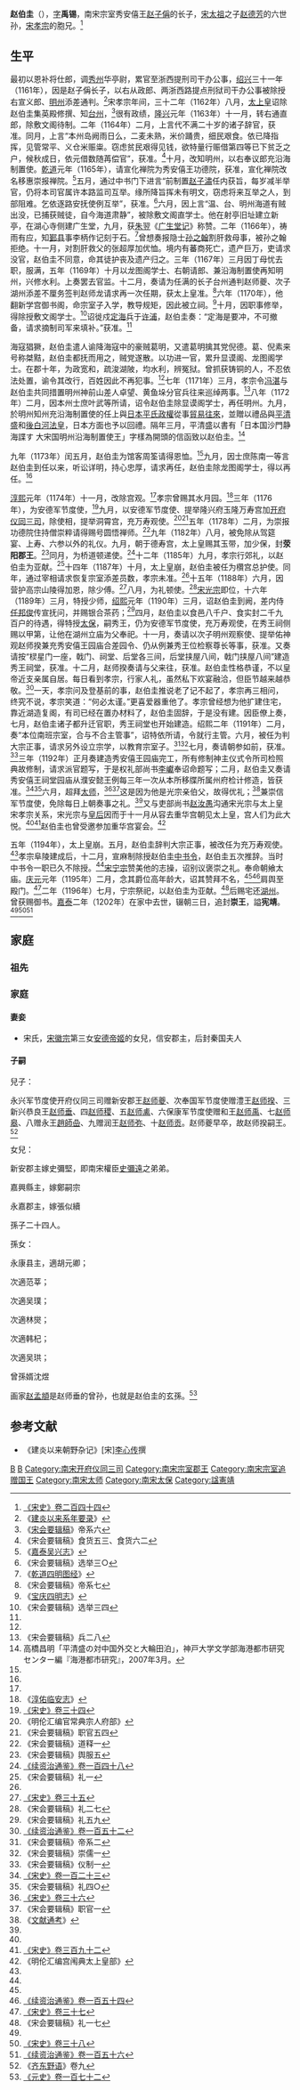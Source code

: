 {{東亞男性歷史人物
|名稱 =赵伯圭
|身份 =崇憲靖王
|國家 =
|時代 =
|主君 =
|屆數 =
|最高職務 =
|前任 = 
|繼任 = 
|圖片名稱 =
|圖片大小 =
|圖片說明 =
|氏 =
|姓 =
|穆坤= <!--清代八旗满洲人物专用-->
|名 =
|姓名 =
|羅馬拼音 =
|假名 = <!--日本、琉球人用-->
|諺文 = <!--朝鮮、韓國人用-->
|字 =
|號=
|名乘 = <!--琉球士族用-->
|官職 =
|封爵 =滎陽郡王→秀王→崇王
|封號 =
|位階 =
|御稱號 = <!--日本皇族之稱號-->
|宮號1 = <!--日本皇族之宮號-->
|宮號2 = <!--朝鮮王族之宮號-->
|封地 =
|神號 =
|尊號 =
|族裔 = 
|信仰 = <!--指的是宗教信仰-->
|旗籍 = <!--清代八旗人物专用-->
|氏族 =
|籍貫 =
|本貫 = <!--朝鮮人用-->
|世居地= <!--清代八旗人物专用-->
|世居地/穆坤= <!--专门用于清代八旗满洲人物世居地和穆坤相同时-->
|祖籍 =
|本籍 =
|出身地 =
|府邸 =
|世系 = 
|初名 =
|乳名 = <!--日本、朝鮮、琉球以外人物用-->
|幼名 = <!--日本人用-->
|兒名 = <!--朝鮮人用-->
|童名 = <!--琉球人用-->
|小字 =
|別名 =
|法號 =
|院號 =
|其他名號 =
|出生日期 =
|出生地點 =
|婚年 =
|逝世日期 =[[宋寧宗|宋寧宗]]嘉泰二年<br>{{death date|1202|10|12}}
|逝世地點 =
|在位年代 =
|廟號 =
|諡號 =憲靖
|墓葬 =
|祠廟 =
|父親 =秀安僖王[[趙子偁|趙子偁]]
|嫡母 =
|母親 =[[秀安僖王夫人|秀安僖王夫人]]張氏
|繼父=
|繼母=
|養父=
|養母=
|猶父= <!--日本人用-->
|烏帽子親= <!--日本人、琉球人用-->
|元配 =
|正室 =
|妻 =秦国夫人宋氏
|繼室 =
|平妻 =
|側室 =
|元配之父 =宋邦光
|元配之嫡母 =
|元配之母 =[[安德帝姬|安德帝姬]]
|正室之父 =
|正室之嫡母 =
|正室之母 =
|妻之父 =
|妻之嫡母 =
|妻之母 =
|繼室之父 =
|繼室之嫡母 =
|繼室之母 =
|平妻之父 =
|平妻之嫡母 =
|平妻之母 =
|兄弟 =弟：[[宋孝宗|宋孝宗]]趙昚
|姊妹 =
|嫡兄弟 =
|嫡姊妹 =
|庶兄弟 =
|庶姊妹 =
|同胞兄弟 =
|同胞姊妹 =
|異母兄弟 =
|異母姊妹 =
|異父兄弟 =
|異父姊妹 =
|繼兄弟 =
|繼姊妹 =
|子 =
|女 =
|嫡子 =
|嫡女 =
|庶子 =
|庶女 =
|養子 =
|養女 =
|猶子 = <!--日本人用-->
|婿養子 = <!--日本人用-->
|烏帽子子 = <!--日本人用-->
|繼子 =
|繼女 =
|其他親屬 =太祖父：[[宋太祖|宋太祖]]<br>烈祖父：秦康惠王[[趙德芳|趙德芳]]<br>天祖父：英國公[[趙惟憲|趙惟憲]]<br>高祖父：新興侯[[趙從郁|趙從郁]]<br>曾祖父：華陰侯[[趙世將|趙世將]]<br>祖父：慶國公[[趙令譮|趙令譮]]<br>
侄：[[宋光宗|宋光宗]]趙惇<br>侄孫：[[宋寧宗|宋寧宗]]趙擴
|出身 = <!---此处指科举出身--->
|功名 = 
|經歷 = 
|著作 =
|注釋 =
}}

'''赵伯圭'''（{{bd|12世纪||1202年|10月12日|catIdx=Z}}），[[表字|字]]'''禹锡'''，南宋宗室秀安僖王[[赵子偁|赵子偁]]的长子，[[宋太祖|宋太祖]]之子[[赵德芳|赵德芳]]的六世孙，[[宋孝宗|宋孝宗]]的胞兄。<ref name=HS244>[[:s:宋史/卷244|《宋史》卷二百四十四]]</ref>

==生平==
最初以恩补将仕郎，调[[秀州|秀州]]华亭尉，累官至浙西提刑司干办公事，[[绍兴_(年号)|绍兴]]三十一年（1161年），因是赵子偁长子，以右从政郎、两浙西路提点刑狱司干办公事被除授右宣义郎、[[明州_(开元)|明州]]添差通判。<ref>《[[建炎以来系年要录|建炎以来系年要录]]》</ref>宋孝宗年间，三十二年（1162年）八月，[[宋高宗|太上皇]]诏除赵伯圭集英殿修撰、知[[台州|台州]]，<ref>《[[宋会要辑稿|宋会要辑稿]]》帝系六</ref>很有政绩，[[隆兴|隆兴]]元年（1163年）十一月，转右通直郎，除敷文阁待制。二年（1164年）二月，上言代不满二十岁的诸子辞官，获准。同月，上言“本州岛阙雨日么，二麦未熟，米价踊贵，细民艰食。依已降指挥，见管常平、义仓米赈粜。窃虑贫民艰得见钱，欲特量行赈借第四等已下贫乏之户，候秋成日，依元借数随苒偿官”，获准。<ref>《宋会要辑稿》食货五三、食货六二</ref>十月，改知明州，以右奉议郎充沿海制置使。[[乾道_(南宋)|乾道]]元年（1165年），请宣化禅院为秀安僖王功德院，获准，宣化禅院改名移惠崇报禅院。<ref>《[[嘉泰吴兴志|嘉泰吴兴志]]》</ref>五月，通过中书门下进言“前制置[[赵子潚|赵子潚]]任内获旨，每岁减半举官，仍将本司官属许本路监司互举。缘所降旨挥未有明文，窃虑将来互举之人，到部阻难。乞依逐路安抚使例互举”，获准。<ref>《宋会要辑稿》选举三○</ref>六月，因上言“温、台、明州海道有贼出没，已捕获贼徒，自今海道肃静”，被除敷文阁直学士。他在射亭旧址建立新亭，在湖心寺侧建广生堂，九月，获[[朱翌|朱翌]]《[[广生堂记|广生堂记]]》称赞。二年（1166年），祷雨有应，知[[鄞县|鄞县]]事李柄作记刻于石。<ref name=QD>《[[乾道四明图经|乾道四明图经]]》</ref>曾想奏报隐士[[孙之翰|孙之翰]]割肝救母事，被孙之翰拒绝。十一月，对割肝救父的张超厚加优恤。境内有蕃商死亡，遗产巨万，吏请求没官，赵伯圭不同意，命其徒护丧及遗产归之。三年（1167年）三月因丁母忧去职，服满，五年（1169年）十月以龙图阁学士、右朝请郎、兼沿海制置使再知明州，兴修水利。上奏罢去官监。十二月，奏请为任满的长子台州通判赵师夔、次子湖州添差不厘务签判赵师龙请求再一次任期，获太上皇准。<ref name=SHY7>《宋会要辑稿》帝系七</ref>六年（1170年），他翻新学宫御书阁，命宗室子入学，教导规矩，因此被立祠。<ref>《[[宝庆四明志|宝庆四明志]]》</ref>十月，因职事修举，得除授敷文阁学士。<ref name=SHY34>《宋会要辑稿》选举三四</ref>诏徙戍[[镇海区_(宁波市)|定海]]兵于[[许浦|许浦]]，赵伯圭奏：“定海是要冲，不可撤备，请求摘制司军来填补。”获准。<ref name=HS244/>

海寇猖獗，赵伯圭遣人谕降海寇中的豪贼葛明，又遣葛明擒其党倪德。葛、倪素来号称桀黠，赵伯圭都抚而用之，贼党遂散。以功进一官，累升显谟阁、龙图阁学士。在郡十年，为政宽和，疏浚湖陂，均水利，辨冤狱。曾抓获铸铜的人，不忍依法处置，谕令其改行，百姓因此不再犯事。<ref name=HS244/>七年（1171年）三月，孝宗令[[冯湛|冯湛]]与赵伯圭共同措置明州神前山差人卓望、黄鱼垛分官兵往来巡绰两事。<ref>《宋会要辑稿》兵二八</ref>八年（1172年）二月，因本州士庶叶武等所请，诏令赵伯圭除显谟阁学士，再任明州。九月，於明州知州充沿海制置使的任上與[[日本|日本]][[平氏政權|平氏政權]]從事[[宋日貿易|貿易往來]]，並贈以禮品與[[平清盛|平清盛]]和[[後白河法皇|後白河法皇]]，日本方面也予以回禮。隔年三月，平清盛以書有「日本国沙門静海諜す 大宋国明州沿海制置使王」字樣為開頭的信函致以赵伯圭。<ref>高橋昌明「平清盛の対中国外交と大輪田泊」，神戸大学文学部海港都市研究センター編『海港都市研究』，2007年3月。</ref>

九年（1173年）闰五月，赵伯圭为馆客周筌请得恩恤。<ref name=SHY7/>九月，因士庶陈南一等言赵伯圭到任以来，听讼详明，持心忠厚，请求再任，赵伯圭除龙图阁学士，得以再任。<ref name=SHY34/>

[[淳熙|淳熙]]元年（1174年）十一月，改除宫观。<ref name=QD/>孝宗曾赐其水月园。<ref>《[[淳佑临安志|淳佑临安志]]》</ref>三年（1176年），为安德军节度使，<ref>[[:s:宋史/卷034|《宋史》卷三十四]]</ref>九月，以安德军节度使、提举隆兴府玉隆万寿宫加[[开府仪同三司|开府仪同三司]]，除使相，提举洞霄宫，充万寿观使。<ref>《明伦汇编官常典宗人府部》</ref><ref name=SHY54>《宋会要辑稿》职官五四</ref>五年（1178年）二月，为崇报功德院住持僧崇粹请得赐号圆悟禅师。<ref>《宋会要辑稿》道释一</ref>九年（1182年）八月，被免除从驾筵宴、上寿、六参以外的礼仪。九月，朝于德寿宫，太上皇赐其玉带，加少保，封'''荥阳郡王'''。<ref>《宋会要辑稿》舆服五</ref>同月，为桥道顿递使。<ref>[[:s:续资治通鉴/卷148|《续资治通鉴》卷一百四十八]]</ref>十二年（1185年）九月，孝宗行郊礼，以赵伯圭为亚献。<ref>《宋会要辑稿》礼一</ref>十四年（1187年）十月，太上皇崩，赵伯圭被任为欑宫总护使。同年，通过宰相请求恢复宗室添差员数，孝宗未准。<ref name=SHY7/>十五年（1188年）六月，因营护高宗山陵得加恩，除少傅。<ref>[[:s:宋史/卷035|《宋史》卷三十五]]</ref>八月，为礼顿使。<ref>《宋会要辑稿》礼二七</ref>[[宋光宗|宋光宗]]即位，十六年（1189年）三月，特授少师，[[绍熙|绍熙]]元年（1190年）三月，诏赵伯圭到阙，差内侍[[任邦俊|任邦俊]]传宣抚问，并赐银合茶药；<ref name=SHY59>《宋会要辑稿》礼五九</ref>四月，赵伯圭以食邑八千户、食实封二千九百户的待遇，得特授[[太保|太保]]，嗣秀王，仍为安德军节度使，充万寿观使，在秀王祠侧赐以甲第，让他在湖州立庙为父奉祀。十一月，奏请以次子明州观察使、提举佑神观赵师揆兼充秀安僖王园庙合差园令、仍从例兼秀王位检察尊长等事，获准。又奏请按“棂星门一座，戟门、祠堂、后堂各三间，后堂挟屋八间，戟门挟屋八间”建造秀王祠堂，获准。十二月，赵师揆奏请与父来往，获准。赵伯圭性格恭谨，不以皇帝近支亲属自居。每日看到孝宗，行家人礼，虽然私下欢宴融洽，但臣节越来越恭敬。<ref name=XZZTJ152>[[:s:续资治通鉴/卷152|《续资治通鉴》卷一百五十二]]</ref>一天，孝宗问及登基前的事，赵伯圭推说老了记不起了，孝宗再三相问，终究不说，孝宗笑道：“何必太谨。”更喜爱器重他了。孝宗曾经想为他扩建住宅，靠近湖造复阁，有司已经在置办材料了，赵伯圭固辞，于是没有建。因臣僚上奏，七月，赵伯圭诸子都升迁官职，秀王祠堂也开始建造。绍熙二年（1191年）二月，奏“本位南班宗室，合与不合主管事”，诏特依所请，令就行主管。六月，被任为判大宗正事，请求另外设立宗学，以教育宗室子。<ref>《宋会要辑稿》帝系二</ref><ref>《宋会要辑稿》崇儒一</ref>七月，奏请朝参如前，获准。<ref>《宋会要辑稿》仪制一</ref>三年（1192年）正月奏建造秀安僖王园庙完工，所有修制神主仪式令所司检照典故修制，请求派官题写，于是权礼部尚书[[李巘|李巘]]奉诏命题写；二月，赵伯圭又奏请秀安僖王祠堂园庙从濮安懿王例每三年一次从本所移牒所属州府检计修造，皆获准。<ref>[[:s:宋史/卷123|《宋史》卷一百二十三]]</ref><ref>《宋会要辑稿》礼四○</ref>六月，超拜[[太师|太师]]，<ref>[[:s:宋史/卷036|《宋史》卷三十六]]</ref><ref>《宋会要辑稿》职官一</ref>这是因为他是光宗亲伯父，故得优礼；<ref name=WX>《[[文献通考|文献通考]]》</ref>兼崇信军节度使，免除每日上朝奏事之礼。<ref name=HS244/>又与吏部尚书[[赵汝愚|赵汝愚]]沟通宋光宗与太上皇宋孝宗关系，宋光宗与[[李凤娘|皇后]]因而于十一月从容去重华宫朝见太上皇，宫人们为此大悦。<ref name=XZZTJ152/><ref>[[:s:宋史/卷392|《宋史》卷三百九十二]]</ref>赵伯圭也曾受邀参加重华宫宴会。<ref>《明伦汇编宫闱典太上皇部》</ref>

五年（1194年），太上皇崩。五月，赵伯圭辞判大宗正事，被改任为充万寿观使。<ref name=SHY54/>孝宗阜陵建成后，十二月，宣麻制除授赵伯圭[[中书令|中书令]]，赵伯圭五次推辞。当时中书令一职已久不除授。<ref name=WX/>[[宋宁宗|宋宁宗]]赞美他的志操，诏别议褒崇之礼。奉命朝飨太庙。[[庆元_(年号)|庆元]]元年（1195年）二月，念其爵位高年龄大，诏其赞拜不名，<ref name=SHY59/><ref>[[:s:续资治通鉴/卷154|《续资治通鉴》卷一百五十四]]</ref>肩舆至殿门。<ref>[[:s:宋史/卷037|《宋史》卷三十七]]</ref>二年（1196年）七月，宁宗祭祀，以赵伯圭为亚献。<ref>《宋会要辑稿》礼一七</ref>后赐宅还[[湖州|湖州]]。曾获赐御书。[[嘉泰|嘉泰]]二年（1202年）在家中去世，辍朝三日，追封'''崇王'''，謚'''宪靖'''。<ref name=HS244/><ref>[[:s:宋史/卷038|《宋史》卷三十八]]</ref><ref>[[:s:续资治通鉴/卷156|《续资治通鉴》卷一百五十六]]</ref>

==家庭==
===祖先===
{{Ahnentafel top|先祖}}<center>
{{ahnentafel-compact5
|boxstyle_1=background-color: #ff8000;
|boxstyle_2=background-color: #ff6700;
|boxstyle_3=background-color: #ff4e00;
|boxstyle_4=background-color: #ff3500;
|boxstyle_5=background-color: #ff1c00;
|1='''崇宪靖王赵伯圭'''
|2='''父：'''秀安僖王[[赵子偁|赵子偁]]
|3='''母：'''[[秀安僖王夫人|秀安僖王夫人]]张氏
|4='''祖父：'''庆国公[[趙令譮|趙令譮]]
|5='''祖母：'''庆国公夫人
|6=
|7=
|8='''曾祖父：'''华阴侯[[赵世将|赵世将]]
|9='''曾祖母：'''华阴侯夫人
|10=
|11=
|12=
|13=
|14=
|15=
|16='''高祖父：'''新兴侯[[赵从郁|赵从郁]]
|17='''高祖母：'''新兴侯夫人
|18=
|19=
|20=
|21=
|22=
|23=
|24=
|25=
|26=
|27=
|28=
|29=
|30=
|31=
}}</center>
{{ahnentafel bottom}}
===家庭===
====妻妾====
*宋氏，[[宋徽宗|宋徽宗]]第三女[[安德帝姬|安德帝姬]]的女兒，信安郡主，后封秦国夫人
====子嗣====
兒子：

永兴军节度使开府仪同三司赠新安郡王[[赵师夔|赵师夔]]、次奉国军节度使赠澧王[[赵师揆|赵师揆]]、三新兴恭良王[[赵师垂|赵师垂]]、四[[赵师稷|赵师稷]]、五[[赵师禼|赵师禼]]、六保康军节度使赠和王[[赵师禹|赵师禹]]、七[[赵师皋|赵师皋]]、八赠永王[[趙師喦|趙師喦]]、九赠润王[[赵师弥|赵师弥]]、十[[赵师贡|赵师贡]]。赵师夔早卒，故赵师揆嗣王。<ref>《[[齐东野语|齐东野语]]》卷九</ref>

女兒：

新安郡主嫁史彌堅，即南宋權臣[[史彌遠|史彌遠]]之弟弟。

嘉興縣主，嫁鄭嗣宗

永嘉郡主，嫁張似續

孫子二十四人。

孫女：

永康县主，適胡元卿；

次適范莘；

次適吴璞；

次適林爕；

次適韩杞；

次適吴珙；

曾孫婿沈煜

画家[[赵孟頫|赵孟頫]]是赵师垂的曾孙，也就是赵伯圭的玄孫。<ref>[[:s:元史/卷172|《元史》卷一百七十二]]</ref>

== 参考文献 ==
{{reflist|3}}
*《建炎以来朝野杂记》[宋][[李心传|李心传]]撰

{{s-start}}
{{s-bef|before=父親安僖王[[趙子偁|趙子偁]]<br>{{small|追封}}}}
{{s-ttl|title=宋嗣秀王|years=1190年－1202年}}
{{s-aft|after=子[[趙師揆|趙師揆]]}}
{{end}}

[[Category:赵姓|B]]
[[Category:嗣秀王|B]]
[[Category:南宋开府仪同三司|Category:南宋开府仪同三司]]
[[Category:南宋宗室郡王|Category:南宋宗室郡王]]
[[Category:南宋宗室追赠国王|Category:南宋宗室追赠国王]]
[[Category:南宋太师|Category:南宋太师]]
[[Category:南宋太保|Category:南宋太保]]
[[Category:諡憲靖|Category:諡憲靖]]